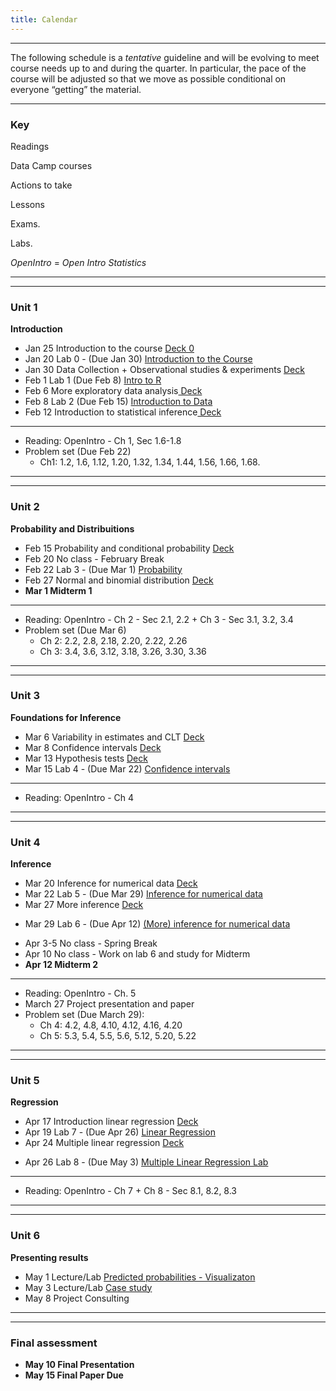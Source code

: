 ```yaml
---
title: Calendar
---
```


***

<i class="fa fa-warning"></i> The following schedule is a *tentative* guideline and will be evolving to meet course needs up to and during the quarter.
In particular, the pace of the course will be adjusted so that we move as possible conditional on everyone "getting" the material.

***

### Key

<i class="fa fa-book"></i> Readings

<i class="fa fa-code"></i> Data Camp courses

<i class="fa fa-gears"></i> Actions to take

<i class="fa fa-bar-chart"></i> Lessons

<i class="fa fa-puzzle-piece"></i> Exams.

<i class="fa fa-flask"></i> Labs.

*OpenIntro* = *Open Intro Statistics*

***
***
### Unit 1

**Introduction**


<ul class="fa-ul">
<li><i class="fa-li fa fa-bar-chart"></i>    Jan 25 Introduction to the course <a target="_blank" href="./Slides/00_intro/topic0.pdf">Deck 0</a>
<li><i class="fa-li fa fa-flask"></i>        Jan 20 Lab 0 - (Due Jan 30) <a target="_blank" href=./Labs/lab0/lab0.html>Introduction to the Course</a>
<li><i class="fa-li fa fa-bar-chart"></i>    Jan 30 Data Collection + Observational studies & experiments <a target="_blank" href="./Slides/01_unit1/deck1/deck-1-1.pdf"> Deck</a>
<li><i class="fa-li fa fa-flask"></i>        Feb 1  Lab 1 (Due Feb 8) <a href=./Labs/lab1/intro_to_r.html>Intro to R</a>
<li><i class="fa-li fa fa-bar-chart"></i>    Feb 6  More exploratory data analysis<a target="_blank" href="./Slides/01_unit1/u1_deck3/u1_deck3.pdf"> Deck</a>
<li><i class="fa-li fa fa-flask"></i>        Feb 8  Lab 2 (Due Feb 15) <a target="_blank" href=./Labs/lab2/introduction_to_data.html> Introduction to Data</a>
<li><i class="fa-li fa fa-bar-chart"></i>    Feb 12 Introduction to statistical inference<a target="_blank" href="./Slides/01_unit1/u1_deck4/u1_deck4.pdf"> Deck </a>
</ul>
***
<ul class="fa-ul">
<li><i class="fa-li fa fa-book"></i> Reading:  OpenIntro -  Ch 1, Sec 1.6-1.8</a>
<li><i class="fa-li fa fa-gears"></i> Problem set (Due Feb 22)
  <ul>
  <li> Ch1:  1.2, 1.6, 1.12, 1.20, 1.32, 1.34, 1.44, 1.56, 1.66, 1.68.  </a>
  </ul>
</ul>
***
***

###  Unit 2

**Probability and Distribuitions**

<ul class="fa-ul">
<li><i class="fa-li fa fa-bar-chart"></i>    Feb 15 	Probability and conditional probability <a target="_blank" href="./Slides/02_unit2/deck1/u2_deck1.pdf"> Deck</a>
<li><i class="fa-li fa fa-bar-chart"></i>    Feb 20  	No class - February Break </a>
<li><i class="fa-li fa fa-flask"></i>        Feb 22   Lab 3 - (Due Mar 1) <a target="_blank" href=./Labs/lab0/lab0.html>Probability</a>
<li><i class="fa-li fa fa-bar-chart"></i>    Feb 27  	Normal and binomial distribution <a target="_blank" href="./Slides/02_unit2/deck3/u2_deck3.pdf"> Deck</a>
<li><i class="fa-li fa fa-puzzle-piece"></i> **Mar 1  Midterm 1** </a>
</ul>


***

<ul class="fa-ul">
<li><i class="fa-li fa fa-book"></i> Reading:  OpenIntro - Ch 2 - Sec 2.1, 2.2 + Ch 3 - Sec 3.1, 3.2, 3.4</a>
<li><i class="fa-li fa fa-gears"></i> Problem set (Due Mar 6)
  <ul> 
  <li> Ch 2: 2.2, 2.8, 2.18, 2.20, 2.22, 2.26
  <li> Ch 3: 3.4, 3.6, 3.12, 3.18, 3.26, 3.30, 3.36 </a>
  </ul>
</ul>
***
***



### Unit 3

**Foundations for Inference** 

<ul class="fa-ul">
<li><i class="fa-li fa fa-bar-chart"></i>    Mar 6 	Variability in estimates and CLT  <a target="_blank" href="./Slides/unit3/deck-1-2.pdf"> Deck </a>
<li><i class="fa-li fa fa-bar-chart"></i>    Mar 8 	Confidence intervals  <a target="_blank" href="./Slides/unit3/deck-1-2.pdf"> Deck </a>
<li><i class="fa-li fa fa-bar-chart"></i>    Mar 13 	 Hypothesis tests  <a target="_blank" href="./Slides/unit3/deck-1-2.pdf"> Deck</a>
<li><i class="fa-li fa fa-flask"></i>        Mar 15  Lab 4 - (Due Mar 22) <a target="_blank" href=./Labs/lab4/confidence_intervals.html>Confidence intervals</a>
</ul>


***

<ul class="fa-ul">
<li><i class="fa-li fa fa-book"></i> Reading:  OpenIntro -  Ch 4</a>
</ul>
***
***

### Unit 4

**Inference**

<ul class="fa-ul">
<li><i class="fa-li fa fa-bar-chart"></i>    Mar 20  Inference for numerical data  <a target="_blank" href="./Slides/unit4/deck-1-2.pdf"> Deck </a>
<li><i class="fa-li fa fa-flask"></i>        Mar 22  Lab 5 - (Due Mar 29) <a target="_blank" href=./Labs/lab0/lab0.html>Inference for numerical data</a>
<li><i class="fa-li fa fa-bar-chart"></i>    Mar 27  More inference  <a target="_blank" href="./Slides/unit4/deck-1-2.pdf"> Deck</a>
<li><i class="fa-li fa fa-flask"></i>        Mar 29  Lab 6 - (Due Apr 12) <a target="_blank" href=./Labs/lab0/lab0.html>(More) inference for numerical data</a>


<li><i class="fa-li  fa fa-exclamation"></i>    Apr 3-5 No class - Spring Break 
<li><i class="fa-li fa fa-object-ungroup"></i>    Apr 10 No class - Work on lab 6 and study for Midterm  
<li><i class="fa-li fa fa-puzzle-piece"></i> **Apr 12  Midterm 2** </a>
</ul>



***
<ul class="fa-ul">
<li><i class="fa-li fa fa-book"></i> Reading:  OpenIntro -  Ch. 5</a>
<li><i class="fa-li fa fa-microphone"></i> March 27 Project presentation and paper
<li><i class="fa-li fa fa-gears"></i> Problem set (Due March 29):    </a>
  <ul> 
  <li> Ch 4: 4.2, 4.8, 4.10, 4.12,  4.16, 4.20
  <li> Ch 5: 5.3, 5.4, 5.5, 5.6, 5.12, 5.20, 5.22 </a>
  </ul>
</ul>

***
***



### Unit 5
**Regression**


<ul class="fa-ul">
<li><i class="fa-li fa fa-bar-chart"></i>    Apr 17  Introduction linear regression  <a target="_blank" href="./Slides/unit4/deck-1-2.pdf"> Deck</a>
<li><i class="fa-li fa fa-flask"></i>        Apr 19  Lab 7 - (Due Apr 26) <a target="_blank" href=./Labs/lab0/lab0.html>Linear Regression</a>
<li><i class="fa-li fa fa-bar-chart"></i>    Apr 24 Multiple linear regression  <a target="_blank" href="./Slides/unit4/deck-1-2.pdf"> Deck</a>
<li><i class="fa-li fa fa-flask"></i>        Apr 26   Lab 8 - (Due May 3) <a target="_blank" href=./Labs/lab0/lab0.html>Multiple Linear Regression Lab</a>

</ul>


***

<ul class="fa-ul">
<li><i class="fa-li fa fa-book"></i> Reading:  OpenIntro  - Ch 7 + Ch 8 - Sec 8.1, 8.2, 8.3</a>
</ul>

***
***


### Unit 6
**Presenting results**


<ul class="fa-ul">

<li><i class="fa-li fa fa-flask"></i>        May 1   Lecture/Lab <a target="_blank" href=./Labs/lab0/lab0.html>Predicted probabilities -  Visualizaton </a>
<li><i class="fa-li fa fa-flask"></i>        May 3    Lecture/Lab <a target="_blank" href=./Labs/lab0/lab0.html>Case study</a>
<li><i class="fa-li fa"></i>        May 8   Project Consulting
</ul>

***
***

### Final assessment

<ul class="fa-ul">
<li><i class="fa-li fa fa-microphone"></i>**May  10  Final Presentation** 
<li><i class="fa-li fa fa-file-text-o"></i> **May  15  Final Paper Due** 
</ul>
